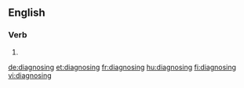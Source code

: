 ==English==

===Verb===
{{head|en|present participle}}

# {{present participle of|diagnose|lang=en}}

[[de:diagnosing]]
[[et:diagnosing]]
[[fr:diagnosing]]
[[hu:diagnosing]]
[[fi:diagnosing]]
[[vi:diagnosing]]